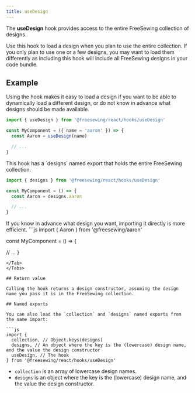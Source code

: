```yaml
---
title: useDesign
---
```



<DocusaurusDoc>

The **useDesign** hook provides access to the entire FreeSewing collection of designs.

<Popout type="tip" title="Beware of bundle size">
Use this hook to load a design when you plan to use the entire collection. If
you only plan to use one or a few designs, you may want to load them differently as
including this hook will include all FreeSewing designs in your code bundle.
</Popout>

## Example

<Tabs tabs="hook, named export, direct import">
<Tab>
Using the hook makes it easy to load a design if you want to be able to
dynamically load a different design, or do not know in advance what designs
should be made available.

```js
import { useDesign } from '@freesewing/react/hooks/useDesign'

const MyComponent = ({ name = 'aaron' }) => {
  const Aaron = useDesign(name)

  // ...
}
```
</Tab>
<Tab>
This hook has a `designs` named export that holds the entire FreeSewing collection.

```js
import { designs } from '@freesewing/react/hooks/useDesign'

const MyComponent = () => {
  const Aaron = designs.aaron

  // ...
}
```
</Tab>
<Tab>
If you know in advance what design you want, importing it directly is more efficient.
```js
import { Aaron } from '@freesewing/aaron'

const MyComponent = () => {

  // ...
}
```
</Tab>
</Tabs>

## Return value

Calling the hook returns a design constructor, assuming the design name you pass it is in the FreeSewing collection.

## Named exports

You can also load the `collection` and `designs` named exports from the same import:

```js
import {
  collection, // Object.keys(designs)
  designs, // An object where the key is the (lowercase) design name, and the value the design constructor
  useDesign, // The hook
} from '@freesewing/react/hooks/useDesign'
```

- `collection` is an array of lowercase design names.
- `designs` is an object where the key is the (lowercase) design name, and the value the design constructor.

</DocusaurusDoc>

